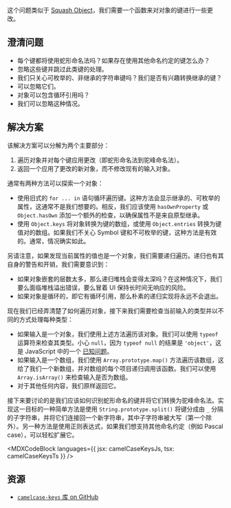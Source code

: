 

这个问题类似于 [Squash Object](/questions/javascript/squash-object)，我们需要一个函数来对对象的键进行一些更改。

## 澄清问题

*  每个键都将使用蛇形命名法吗？如果存在使用其他命名约定的键怎么办？
  *  忽略这些键并跳过此类键的处理。
*  我们只关心可枚举的、非继承的字符串键吗？我们是否有兴趣转换继承的键？
  *  可以忽略它们。
*  对象可以包含循环引用吗？
  *  我们可以忽略这种情况。

## 解决方案

该解决方案可以分解为两个主要部分：

1. 遍历对象并对每个键应用更改（即蛇形命名法到驼峰命名法）。
2. 返回一个应用了更改的新对象，而不修改现有的输入对象。

通常有两种方法可以探索一个对象：

*  使用旧式的 `for ... in` 语句循环遍历键。这种方法会显示继承的、可枚举的属性，这通常不是我们想要的。相反，我们应该使用 `hasOwnProperty` 或 `Object.hasOwn` 添加一个额外的检查，以确保属性不是来自原型继承。
*  使用 `Object.keys` 将对象转换为键的数组，或使用 `Object.entries` 转换为键值对的数组。如果我们不关心 Symbol 键和不可枚举的键，这种方法是有效的。通常，情况确实如此。

另请注意，如果发现当前属性的值也是一个对象，我们需要递归遍历。递归也有其自身的警告和开销，我们需要意识到：

*  如果对象嵌套的层数太多，那么递归堆栈会变得太深吗？在这种情况下，我们要么面临堆栈溢出错误，要么冒着 UI 保持长时间无响应的风险。
*  如果对象是循环的，即它有循环引用，那么朴素的递归实现将永远不会退出。

现在我们已经弄清楚了如何遍历对象，接下来我们需要检查当前输入的类型并以不同的方式处理每种类型：

*  如果输入是一个对象，我们使用上述方法遍历该对象。我们可以使用 `typeof` 运算符来检查其类型。小心 `null`，因为 `typeof null` 的结果是 `'object'`，这是 JavaScript 中的一个 [已知问题](https://2ality.com/2013/10/typeof-null.html)。
*  如果输入是一个数组，我们使用 `Array.prototype.map()` 方法遍历该数组，这给了我们一个新数组，并对数组的每个项目递归调用该函数。我们可以使用 `Array.isArray()` 来检查输入是否为数组。
*  对于其他任何内容，我们原样返回它。

接下来要讨论的是我们应该如何识别蛇形命名的键并将它们转换为驼峰命名法。实现这一目标的一种简单方法是使用 `String.prototype.split()` 将键分成由 `_` 分隔的子字符串，并将它们连接回一个新字符串，其中子字符串被大写（第一个除外）。另一种方法是使用正则表达式，如果我们想支持其他命名约定（例如 Pascal case），可以轻松扩展它。

<MDXCodeBlock languages={{ jsx: camelCaseKeysJs, tsx: camelCaseKeysTs }} />

## 资源

*  [`camelcase-keys` 库 on GitHub](https://github.com/sindresorhus/camelcase-keys)
